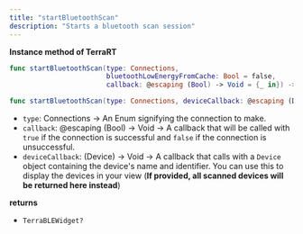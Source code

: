 ```yaml
---
title: "startBluetoothScan"
description: "Starts a bluetooth scan session"
---
```

**Instance method of TerraRT**

```swift
func startBluetoothScan(type: Connections, 
                        bluetoothLowEnergyFromCache: Bool = false,  
                        callback: @escaping (Bool) -> Void = {_ in}) -> TerraBLEWidget?

func startBluetoothScan(type: Connections, deviceCallback: @escaping (Device) -> Void)

```

*   `type`: Connections -> An Enum signifying the connection to make.
*   `callback`: @escaping (Bool) -> Void -> A callback that will be called with `true` if the connection is successful and `false` if the connection is unsuccessful.
*   `deviceCallback`: (Device) -> Void -> A callback that calls with a `Device` object containing the device's name and identifier. You can use this to display the devices in your view (**If provided, all scanned devices will be returned here instead**)

**returns**

*   `TerraBLEWidget?`



